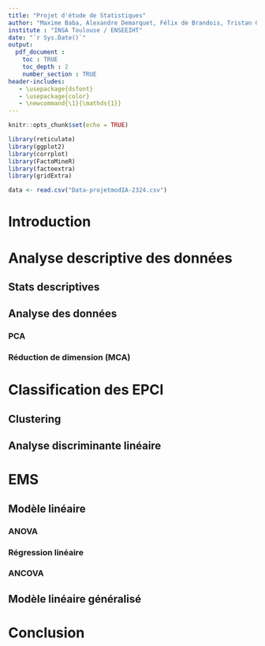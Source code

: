 ```yaml
---
title: "Projet d'étude de Statistiques"
author: "Maxime Baba, Alexandre Demarquet, Félix de Brandois, Tristan Gay"
institute : "INSA Toulouse / ENSEEIHT"
date: "`r Sys.Date()`"
output: 
  pdf_document :
    toc : TRUE
    toc_depth : 2
    number_section : TRUE
header-includes:
   - \usepackage{dsfont}
   - \usepackage{color}
   - \newcommand{\1}{\mathds{1}}
---
```


```r
knitr::opts_chunk$set(echo = TRUE)

library(reticulate)
library(ggplot2)
library(corrplot)
library(FactoMineR)
library(factoextra)
library(gridExtra)
```


```r
data <- read.csv("Data-projetmodIA-2324.csv")
```

# Introduction



# Analyse descriptive des données
## Stats descriptives

## Analyse des données
### PCA
### Réduction de dimension (MCA)


# Classification des EPCI
## Clustering

## Analyse discriminante linéaire


# EMS

## Modèle linéaire
### ANOVA

### Régression linéaire

### ANCOVA

## Modèle linéaire généralisé


# Conclusion
